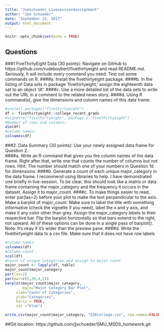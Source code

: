 ```yaml
---
title: "JoeSchueder_Livesession4assignment"
author: "Joe Schueder"
date: "September 22, 2017"
output: html_document
---
```


```r
knitr::opts_chunk$set(echo = TRUE)
```

## Questions

###1 FiveThirtyEight Data (30 points): Navigate on GitHub to https://github.com/rudeboybert/fivethirtyeight and read README.md. Seriously, it will include every command you need. Test out some commands on R. 
####a. Install the fivethirtyeight package. 
####b. In the listing of Data sets in package 'fivethirtyeight,' assign the eighteenth data set to an object 'df.' 
####c. Use a more detailed list of the data sets to write out the URL in a comment to the related news story. 
####d. Using R command(s), give the dimensions and column names of this data frame. 


```r
#install.packages("fivethirtyeight")
df <- fivethirtyeight::college_recent_grads
#vignette("fivethirtyeight", package = "fivethirtyeight")
#Number of rows and columns:
dim(df)
#column names:
colnames(df)

```

###2. Data Summary (30 points): Use your newly assigned data frame for Question 2.  
####a. Write an R command that gives you the column names of the data frame.  Right after that, write one that counts the number of columns but not rows.  Hint: The number should match one of your numbers in Question 1d for dimensions. 
####b. Generate a count of each unique major_category in the data frame.  I recommend using libraries to help.  I have demonstrated one briefly in live-session.  To be clear, this should look like a matrix or data frame containing the major_category and the frequency it occurs in the dataset.  Assign it to major_count. 
####c. To make things easier to read, enter par(las=2) before your plot to make the text perpendicular to the axis.  Make a barplot of major_count.  Make sure to label the title with something informative (check the vignette if you need), label the x and y axis, and make it any color other than grey.  Assign the major_category labels to their respective bar.  Flip the barplot horizontally so that bars extend to the right, not upward.  All of these options can be done in a single pass of barplot(). Note: It's okay if it's wider than the preview pane. 
####d. Write the fivethirtyeight data to a csv file.  Make sure that it does not have row labels
```r

#column names:
colnames(df)
#Column count
ncol(df)
#count of unique categories and assign to major count
major_count <- lapply(df, table)
major_count$major_category
par(las=2) 
par(mar=c(5,20,4,2)) 
barplot(major_count$major_category,
        main="Major Category Bar Plot",
     xlab="Count of Categories",
     ylab="Categories",
     horiz = TRUE,
     col ="blue")

write.csv(major_count$major_category, "538college.csv", row.names=FALSE)

```

##Git location:  https://github.com/jjschueder/SMU_MSDS_homework.git